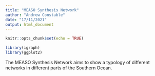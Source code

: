 ```yaml
---
title: "MEASO Synthesis Network"
author: "Andrew Constable"
date: "17/11/2021"
output: html_document
---
```


```r
knitr::opts_chunk$set(echo = TRUE)

library(igraph)
library(ggplot2)

```

The MEASO Synthesis Network aims to show a typology of different networks in different parts of the Southern Ocean.

